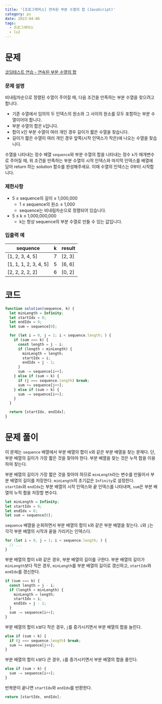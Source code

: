 ```yaml
---
title: '[프로그래머스] 연속된 부분 수열의 합 (JavaScript)'
category: ps
date: 2023-04-06
tags:
  - 프로그래머스
  - lv2
---
```


# 문제

[코딩테스트 연습 - 연속된 부분 수열의 합](https://school.programmers.co.kr/learn/courses/30/lessons/178870)

### 문제 설명

비내림차순으로 정렬된 수열이 주어질 때, 다음 조건을 만족하는 부분 수열을 찾으려고 합니다.

- 기존 수열에서 임의의 두 인덱스의 원소와 그 사이의 원소를 모두 포함하는 부분 수열이어야 합니다.
- 부분 수열의 합은 `k`입니다.
- 합이 `k`인 부분 수열이 여러 개인 경우 길이가 짧은 수열을 찾습니다.
- 길이가 짧은 수열이 여러 개인 경우 앞쪽(시작 인덱스가 작은)에 나오는 수열을 찾습니다.

수열을 나타내는 정수 배열 `sequence`와 부분 수열의 합을 나타내는 정수 `k`가 매개변수로 주어질 때, 위 조건을 만족하는 부분 수열의 시작 인덱스와 마지막 인덱스를 배열에 담아 return 하는 solution 함수를 완성해주세요. 이때 수열의 인덱스는 0부터 시작합니다.

### 제한사항

- 5 ≤ sequence의 길이 ≤ 1,000,000
  - 1 ≤ sequence의 원소 ≤ 1,000
  - sequence는 비내림차순으로 정렬되어 있습니다.
- 5 ≤ k ≤ 1,000,000,000
  - k는 항상 sequence의 부분 수열로 만들 수 있는 값입니다.

### 입출력 예

| sequence              | k   | result |
| --------------------- | --- | ------ |
| [1, 2, 3, 4, 5]       | 7   | [2, 3] |
| [1, 1, 1, 2, 3, 4, 5] | 5   | [6, 6] |
| [2, 2, 2, 2, 2]       | 6   | [0, 2] |

# 코드

```js
function solution(sequence, k) {
  let minLength = Infinity;
  let startIdx = 0;
  let endIdx = 0;
  let sum = sequence[0];

  for (let i = 0, j = 1; i < sequence.length; ) {
    if (sum === k) {
      const length = j - i;
      if (length < minLength) {
        minLength = length;
        startIdx = i;
        endIdx = j - 1;
      }
      sum -= sequence[i++];
    } else if (sum < k) {
      if (j === sequence.length) break;
      sum += sequence[j++];
    } else if (sum > k) {
      sum -= sequence[i++];
    }
  }

  return [startIdx, endIdx];
}
```

# 문제 풀이

이 문제는 `sequence` 배열에서 부분 배열의 합이 `k`와 같은 부분 배열을 찾는 문제다. 단, 부분 배열의 길이가 가장 짧은 것을 찾아야 한다. 부분 배열을 찾는 것은 누적 합을 이용하여 찾는다.

부분 배열의 길이가 가장 짧은 것을 찾아야 하므로 `minLength`라는 변수를 만들어서 부분 배열의 길이를 저장한다. `minLength`의 초기값은 `Infinity`로 설정한다. <br/>
`startIdx`와 `endIdx`는 부분 배열의 시작 인덱스와 끝 인덱스를 나타내며, `sum`은 부분 배열의 누적 합을 저장할 변수다.

```js
let minLength = Infinity;
let startIdx = 0;
let endIdx = 0;
let sum = sequence[0];
```

`sequence` 배열을 순회하면서 부분 배열의 합이 `k`와 같은 부분 배열을 찾는다. `i`와 `j`는 각각 부분 배열의 시작과 끝을 가리키는 인덱스다.

```js
for (let i = 0, j = 1; i < sequence.length; ) {
  // ...
}
```

부분 배열의 합이 `k`와 같은 경우, 부분 배열의 길이를 구한다. 부분 배열의 길이가 `minLength`보다 작은 경우, `minLength`를 부분 배열의 길이로 갱신하고, `startIdx`와 `endIdx`를 갱신한다.

```js
if (sum === k) {
  const length = j - i;
  if (length < minLength) {
    minLength = length;
    startIdx = i;
    endIdx = j - 1;
  }
  sum -= sequence[i++];
}
```

부분 배열의 합이 `k`보다 작은 경우, `j`를 증가시키면서 부분 배열의 합을 늘린다.

```js
else if (sum < k) {
  if (j === sequence.length) break;
  sum += sequence[j++];
}
```

부분 배열의 합이 `k`보다 큰 경우, `i`를 증가시키면서 부분 배열의 합을 줄인다.

```js
else if (sum > k) {
  sum -= sequence[i++];
}
```

반복문이 끝나면 `startIdx`와 `endIdx`를 반환한다.

```js
return [startIdx, endIdx];
```
